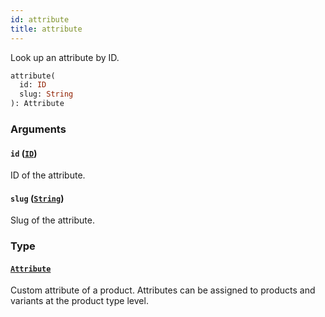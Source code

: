 ```yaml
---
id: attribute
title: attribute
---
```



Look up an attribute by ID.

```graphql
attribute(
  id: ID
  slug: String
): Attribute
```


### Arguments

#### `id` ([`ID`](../../../developer/api-reference/scalars/id))

ID of the attribute.


#### `slug` ([`String`](../../../developer/api-reference/scalars/string))

Slug of the attribute.


### Type

#### [`Attribute`](../../../developer/api-reference/objects/attribute) 

Custom attribute of a product. Attributes can be assigned to products and variants at the product type level.




